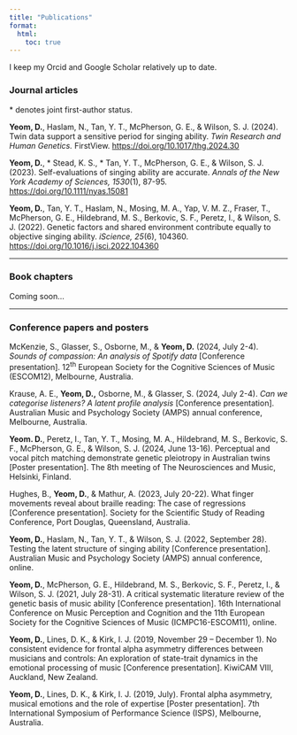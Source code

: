 ```yaml
---
title: "Publications"
format:
  html:
    toc: true
---
```


I keep my Orcid and Google Scholar relatively up to date.

### **Journal articles**

\* denotes joint first-author status.

**Yeom, D.**, Haslam, N., Tan, Y. T., McPherson, G. E., & Wilson, S. J. (2024). Twin data support a sensitive period for singing ability. *Twin Research and Human Genetics.* FirstView. [https://doi.org/10.1017/thg.2024.30](#0)

**Yeom, D.**, \* Stead, K. S., \* Tan, Y. T., McPherson, G. E., & Wilson, S. J. (2023). Self-evaluations of singing ability are accurate. *Annals of the New York Academy of Sciences, 1530*(1), 87-95. <https://doi.org/10.1111/nyas.15081>

**Yeom, D.**, Tan, Y. T., Haslam, N., Mosing, M. A., Yap, V. M. Z., Fraser, T., McPherson, G. E., Hildebrand, M. S., Berkovic, S. F., Peretz, I., & Wilson, S. J. (2022). Genetic factors and shared environment contribute equally to objective singing ability. *iScience, 25*(6), 104360. <https://doi.org/10.1016/j.isci.2022.104360>

------------------------------------------------------------------------

### **Book chapters**

Coming soon...

------------------------------------------------------------------------

### **Conference papers and posters**

McKenzie, S., Glasser, S., Osborne, M., & **Yeom, D.** (2024, July 2-4). *Sounds of compassion: An analysis of Spotify data* \[Conference presentation\]. 12^th^ European Society for the Cognitive Sciences of Music (ESCOM12), Melbourne, Australia.

Krause, A. E., **Yeom, D.,** Osborne, M., & Glasser, S. (2024, July 2-4). *Can we categorise listeners? A latent profile analysis* \[Conference presentation\]. Australian Music and Psychology Society (AMPS) annual conference, Melbourne, Australia.

**Yeom. D.**, Peretz, I., Tan, Y. T., Mosing, M. A., Hildebrand, M. S., Berkovic, S. F., McPherson, G. E., & Wilson, S. J. (2024, June 13-16). Perceptual and vocal pitch matching demonstrate genetic pleiotropy in Australian twins \[Poster presentation\]. The 8th meeting of The Neurosciences and Music, Helsinki, Finland.

Hughes, B., **Yeom, D.**, & Mathur, A. (2023, July 20-22). What finger movements reveal about braille reading: The case of regressions \[Conference presentation\]. Society for the Scientific Study of Reading Conference, Port Douglas, Queensland, Australia.

**Yeom, D.**, Haslam, N., Tan, Y. T., & Wilson, S. J. (2022, September 28). Testing the latent structure of singing ability \[Conference presentation\]. Australian Music and Psychology Society (AMPS) annual conference, online.

**Yeom, D.**, McPherson, G. E., Hildebrand, M. S., Berkovic, S. F., Peretz, I., & Wilson, S. J. (2021, July 28-31). A critical systematic literature review of the genetic basis of music ability \[Conference presentation\]. 16th International Conference on Music Perception and Cognition and the 11th European Society for the Cognitive Sciences of Music (ICMPC16-ESCOM11), online.

**Yeom, D.**, Lines, D. K., & Kirk, I. J. (2019, November 29 -- December 1). No consistent evidence for frontal alpha asymmetry differences between musicians and controls: An exploration of state-trait dynamics in the emotional processing of music \[Conference presentation\]. KiwiCAM VIII, Auckland, New Zealand.

**Yeom, D.**, Lines, D. K., & Kirk, I. J. (2019, July). Frontal alpha asymmetry, musical emotions and the role of expertise \[Poster presentation\]. 7th International Symposium of Performance Science (ISPS), Melbourne, Australia.
